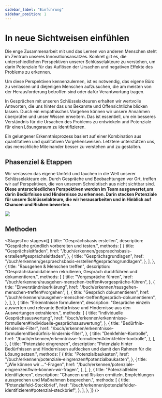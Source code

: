```yaml
---
sidebar_label: "Einführung"
sidebar_position: 1
---
```



# In neue Sichtweisen einfühlen

Die enge Zusammenarbeit mit und das Lernen von anderen Menschen steht im Zentrum unseres Innovationsansatzes. Konkret gilt es, die unterschiedlichen Perspektiven unserer Schlüsselakteure zu verstehen, um darin Potenziale für das Auflösen der Ursachen und negativen Effekte des Problems zu erkennen.

Um diese Perspektiven kennenzulernen, ist es notwendig, das eigene Büro zu verlassen und diejenigen Menschen aufzusuchen, die am meisten von der Herausforderung betroffen sind oder dafür Verantwortung tragen.

In Gesprächen mit unseren Schlüsselakteuren erhalten wir wertvolle Antworten, die uns hinter das uns Bekannte und Offensichtliche blicken lassen. Durch ein empathisches Vorgehen können wir unsere Annahmen überprüfen und unser Wissen erweitern. Das ist essentiell, um ein besseres Verständnis für die Ursachen des Problems zu entwickeln und Potenziale für einen Lösungsraum zu identifizieren.

Ein gelungener Erkenntnisprozess basiert auf einer Kombination aus quantitativen und qualitativen Vorgehensweisen. Letztere unterstützen uns, das menschliche Miteinander besser zu verstehen und zu gestalten.

## Phasenziel & Etappen

Wir verlassen das eigene Umfeld und tauchen in die Welt unserer Schlüsselakteure ein. Durch Gespräche und Beobachtungen vor Ort, treffen wir auf Perspektiven, die von unserem Schreibtisch aus nicht sichtbar sind. **Diese unterschiedlichen Perspektiven werden im Team ausgewertet,um darin Bedürfnisse und Hindernisse zu erkennen. Darin stecken Potenziale für unsere Schlüsselakteure, die wir herausarbeiten und in Hinblick auf Chancen und Risiken bewerten.**

<img
  src="/img/03_illustration.svg"
  className="w-full mx-auto h-auto"
  aria-hidden
/>

## Methoden

<StagesToc
  stages={[
    {
      title: "Gesprächsbasis erstellen",
      description: "Gespräche gründlich vorbereiten und testen.",
      methods: [
        {
          title: "Gesprächsleitfaden",
          href: "/buch/erkennen/gespraechsbasis-erstellen#gesprächsleitfaden",
        },
        {
          title: "Gesprächsgrundlagen",
          href: "/buch/erkennen/gespraechsbasis-erstellen#gesprächsgrundlagen",
        },
      ],
    },
    {
      title: "Rausgehen & Menschen treffen",
      description:
        "Gesprächskandidat:innen rekrutieren, Gespräch durchführen und dokumentieren.",
      methods: [
        {
          title: "Vorgespräche führen",
          href: "/buch/erkennen/rausgehen-menschen-treffen#vorgespräche-führen",
        },
        {
          title: "Einverständniserklärung",
          href: "/buch/erkennen/rausgehen-menschen-treffen#vorgehen",
        },
        {
          title: "Gespräch dokumentieren",
          href: "/buch/erkennen/rausgehen-menschen-treffen#gespräch-dokumentieren",
        },
      ],
    },
    {
      title: "Erkenntnisse formulieren",
      description:
        "Gespräche einzeln auswerten und relevante Bedürfnisse und Hindernisse aus den Auswertungen extrahieren.",
      methods: [
        {
          title: "Individuelle Gesprächsauswertung",
          href: "/buch/erkennen/erkenntnisse-formulieren#individuelle-gesprächsauswertung",
        },
        {
          title: "Bedürfnis-Hindernis-Filter",
          href: "/buch/erkennen/erkenntnisse-formulieren#bedürfnis-hindernis-filter",
        },
        {
          title: "Denkfehler-Kontrolle",
          href: "/buch/erkennen/erkenntnisse-formulieren#denkfehler-kontrolle",
        },
      ],
    },
    {
      title: "Potenziale eingrenzen",
      description:
        "Potenziale hinter Bedürfnissen und Hindernissen aufdecken und damit den Rahmen für die Lösung setzen.",
      methods: [
        {
          title: "Potenzialbaukasten",
          href: "/buch/erkennen/potenziale-eingrenzen#potenzialbaukasten",
        },
        {
          title: "„Wie können wir ...“-Fragen",
          href: "/buch/erkennen/potenziale-eingrenzen#wie-können-wir-fragen",
        },
      ],
    },
    {
      title: "Potenzialfelder identifizieren",
      description:
        "Chancen und Risiken ermitteln, Empfehlungen aussprechen und Maßnahmen besprechen.",
      methods: [
        {
          title: "Potenzialfeld-Steckbrief",
          href: "/buch/erkennen/potenzialfelder-identifizieren#potenzial-steckbrief",
        },
      ],
    },
  ]}
/>
